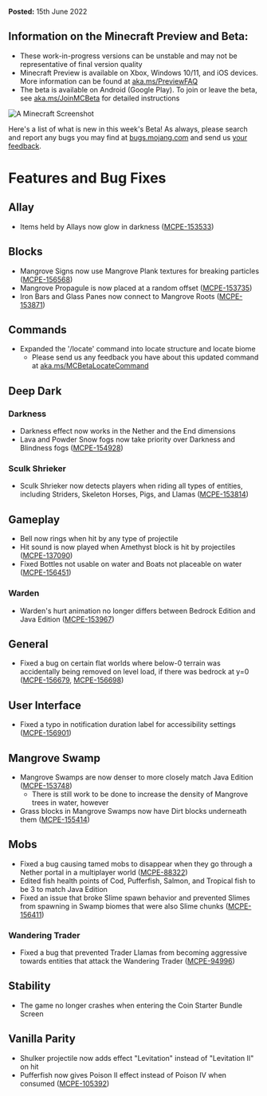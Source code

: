 **Posted:** 15th June 2022

## **Information on the Minecraft Preview and Beta:** 

-   These work-in-progress versions can be unstable and may not be representative of final version quality
-   Minecraft Preview is available on Xbox, Windows 10/11, and iOS devices. More information can be found at [aka.ms/PreviewFAQ](http://aka.ms/PreviewFAQ)
-   The beta is available on Android (Google Play). To join or leave the beta, see [aka.ms/JoinMCBeta](https://aka.ms/JoinMCBeta) for detailed instructions 

![A Minecraft Screenshot](https://feedback.minecraft.net/hc/article_attachments/6944013413389/Screenshot_2022-06-14_134716.jpg)

Here's a list of what is new in this week's Beta! As always, please search and report any bugs you may find at [bugs.mojang.com](http://bugs.mojang.com/) and send us [your feedback](https://aka.ms/MinecraftBetaFeedback).

# **Features and Bug Fixes**

## **Allay**

-   Items held by Allays now glow in darkness ([MCPE-153533](https://bugs.mojang.com/browse/MCPE-153533))

## **Blocks**

-   Mangrove Signs now use Mangrove Plank textures for breaking particles ([MCPE-156568](https://bugs.mojang.com/browse/MCPE-156568))
-   Mangrove Propagule is now placed at a random offset ([MCPE-153735](https://bugs.mojang.com/browse/MCPE-153735))
-   Iron Bars and Glass Panes now connect to Mangrove Roots ([MCPE-153871](https://bugs.mojang.com/browse/MCPE-153871))

## **Commands**

-   Expanded the '/locate' command into locate structure and locate biome
    -   Please send us any feedback you have about this updated command at [aka.ms/MCBetaLocateCommand](https://aka.ms/MCBetaLocateCommand)

## **Deep Dark**

### **Darkness**

-   Darkness effect now works in the Nether and the End dimensions
-   Lava and Powder Snow fogs now take priority over Darkness and Blindness fogs ([MCPE-154928](https://bugs.mojang.com/browse/MCPE-154928))

### **Sculk Shrieker**

-   Sculk Shrieker now detects players when riding all types of entities, including Striders, Skeleton Horses, Pigs, and Llamas ([MCPE-153814](https://bugs.mojang.com/browse/MCPE-153814))

## **Gameplay**

-   Bell now rings when hit by any type of projectile
-   Hit sound is now played when Amethyst block is hit by projectiles ([MCPE-137090](https://bugs.mojang.com/browse/MCPE-137090))
-   Fixed Bottles not usable on water and Boats not placeable on water ([MCPE-156451](https://bugs.mojang.com/browse/MCPE-156451))

### **Warden**

-   Warden's hurt animation no longer differs between Bedrock Edition and Java Edition ([MCPE-153967](https://bugs.mojang.com/browse/MCPE-153967))

## **General**

-   Fixed a bug on certain flat worlds where below-0 terrain was accidentally being removed on level load, if there was bedrock at y=0 ([MCPE-156679](https://bugs.mojang.com/browse/MCPE-156679), [MCPE-156698](https://bugs.mojang.com/browse/MCPE-156698))

## **User Interface**

-   Fixed a typo in notification duration label for accessibility settings ([MCPE-156901](https://bugs.mojang.com/browse/MCPE-156901))

## **Mangrove Swamp**

-   Mangrove Swamps are now denser to more closely match Java Edition ([MCPE-153748](https://bugs.mojang.com/browse/MCPE-153748))
    -   There is still work to be done to increase the density of Mangrove trees in water, however
-   Grass blocks in Mangrove Swamps now have Dirt blocks underneath them ([MCPE-155414](https://bugs.mojang.com/browse/MCPE-155414))

## **Mobs**

-   Fixed a bug causing tamed mobs to disappear when they go through a Nether portal in a multiplayer world ([MCPE-88322](https://bugs.mojang.com/browse/MCPE-88322))
-   Edited fish health points of Cod, Pufferfish, Salmon, and Tropical fish to be 3 to match Java Edition
-   Fixed an issue that broke Slime spawn behavior and prevented Slimes from spawning in Swamp biomes that were also Slime chunks ([MCPE-156411](https://bugs.mojang.com/browse/MCPE-156411))

### **Wandering Trader**

-   Fixed a bug that prevented Trader Llamas from becoming aggressive towards entities that attack the Wandering Trader ([MCPE-94996](https://bugs.mojang.com/browse/MCPE-94996))

## **Stability**

-   The game no longer crashes when entering the Coin Starter Bundle Screen

## **Vanilla Parity**

-   Shulker projectile now adds effect "Levitation" instead of "Levitation II" on hit
-   Pufferfish now gives Poison II effect instead of Poison IV when consumed ([MCPE-105392](https://bugs.mojang.com/browse/MCPE-105392))

